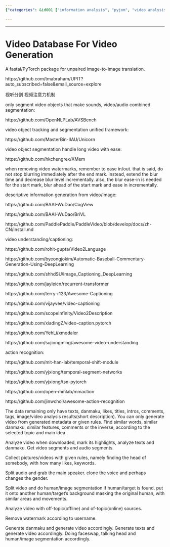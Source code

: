 ```yaml
---
{"categories": &id001 ["information analysis", "pyjom", "video analysis"], "category": "Video Processing", "date": "2022-05-05 01:13:55", "description": "This passage explores various video processing tools such as Fastai/PyTorch, OpenNLPLab, MasterBin-IIAU, and PaddlePaddle. These tools are utilized for tasks including image translation, object segmentation, tracking, action recognition, and generating descriptive information.", "tags": *id001, "title": "Video Database"}

---
```


------

# Video Database For Video Generation

A fastai/PyTorch package for unpaired image-to-image translation.

https://github.com/tmabraham/UPIT?auto_subscribed=false&email_source=explore

视听分割 视频注意力机制

only segment video objects that make sounds, video/audio combined segmentation:

https://github.com/OpenNLPLab/AVSBench

video object tracking and segmentation unified framework:

https://github.com/MasterBin-IIAU/Unicorn

video object segmentation handle long video with ease:

https://github.com/hkchengrex/XMem

when removing video watermarks, remember to ease in/out. that is said, do not stop blurring immediately after the end mark. instead, extend the blur time and decrease blur level incrementally. also, the blur ease-in is needed for the start mark, blur ahead of the start mark and ease in incrementally.

descriptive information generation from video/image:

https://github.com/BAAI-WuDao/CogView

https://github.com/BAAI-WuDao/BriVL

https://github.com/PaddlePaddle/PaddleVideo/blob/develop/docs/zh-CN/install.md

video understanding/captioning:

https://github.com/rohit-gupta/Video2Language

https://github.com/byeongjokim/Automatic-Baseball-Commentary-Generation-Using-DeepLearning

https://github.com/shhdSU/Image_Captioning_DeepLearning

https://github.com/jayleicn/recurrent-transformer

https://github.com/terry-r123/Awesome-Captioning

https://github.com/vijayvee/video-captioning

https://github.com/scopeInfinity/Video2Description

https://github.com/xiadingZ/video-caption.pytorch

https://github.com/YehLi/xmodaler

https://github.com/sujiongming/awesome-video-understanding

action recognition:

https://github.com/mit-han-lab/temporal-shift-module

https://github.com/yjxiong/temporal-segment-networks

https://github.com/yjxiong/tsn-pytorch

https://github.com/open-mmlab/mmaction

https://github.com/jinwchoi/awesome-action-recognition

The data remaining only have texts, danmaku, likes, titles, intros, comments, tags, image/video analysis results(short description). You can only generate video from generated metadata or given rules. Find similar words, similar danmaku, similar features, comments or the inverse, according to the selected topic and main idea.

Analyze video when downloaded, mark its highlights, analyze texts and danmaku. Get video segments and audio segments.

Collect pictures/videos with given rules, namely finding the head of somebody, with how many likes, keywords.

Split audio and grab the main speaker. clone the voice and perhaps changes the gender.

Split video and do human/image segmentation if human/target is found. put it onto another human/target's background masking the original human, with similar areas and movements.

Analyze video with off-topic(offline) and of-topic(online) sources.

Remove watermark according to username.

Generate danmaku and generate video accordingly. Generate texts and generate video accordingly. Doing faceswap, talking head and human/image segmentation accordingly.


